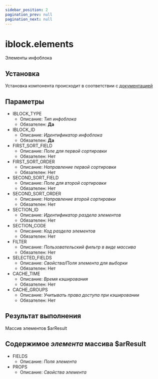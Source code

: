 ```yaml
---
sidebar_position: 2
pagination_prev: null
pagination_next: null
---
```


# iblock.elements

Элементы инфоблока

## Установка

Установка компонента происходит в соответствии с <a href="/php/intro#установка-компонентов">документацией</a>

## Параметры

- IBLOCK_TYPE
  - Описание: _Тип инфоблока_
  - Обязателен: **Да**
- IBLOCK_ID
  - Описание: _Идентификатор инфоблока_
  - Обязателен: **Да**
- FIRST_SORT_FIELD
  - Описание: _Поле для первой сортировки_
  - Обязателен: Нет
- FIRST_SORT_ORDER
  - Описание: _Направление первой сортировки_
  - Обязателен: Нет
- SECOND_SORT_FIELD
  - Описание: _Поле для второй сортировки_
  - Обязателен: Нет
- SECOND_SORT_ORDER
  - Описание: _Направление второй сортировки_
  - Обязателен: Нет
- SECTION_ID
  - Описание: _Идентификатор раздела элементов_
  - Обязателен: Нет
- SECTION_CODE
  - Описание: _Код раздела элементов_
  - Обязателен: Нет
- FILTER
  - Описание: _Пользовательский фильтр в виде массива_
  - Обязателен: Нет
- SELECTED_FIELDS
  - Описание: _Свойства/Поля элемента для выборки_
  - Обязателен: Нет
- CACHE_TIME
  - Описание: _Время кэширования_
  - Обязателен: Нет
- CACHE_GROUPS
  - Описание: _Учитывать права доступа при кэшировании_
  - Обязателен: Нет

## Результат выполнения

Массив элементов $arResult

## Содержимое _элемента_ массива $arResult

- FIELDS
  - Описание: _Поля элемента_
- PROPS
  - Описание: _Свойства элемента_
